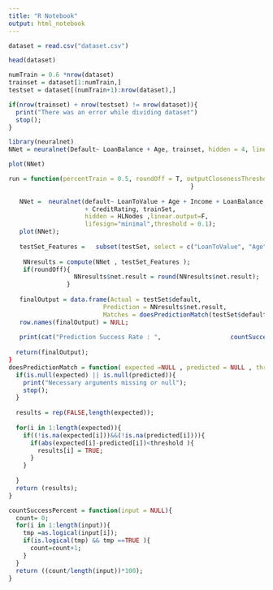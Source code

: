 ```yaml
---
title: "R Notebook"
output: html_notebook
---
```



```r
dataset = read.csv("dataset.csv")

head(dataset)
```

```r
numTrain = 0.6 *nrow(dataset)
trainset = dataset[1:numTrain,]
testset = dataset[(numTrain+1):nrow(dataset),]

if(nrow(trainset) + nrow(testset) != nrow(dataset)){
  print("There was an error while dividing dataset")
  stop();
}
```

```r
library(neuralnet)
NNet = neuralnet(Default~ LoanBalance + Age, trainset, hidden = 4, linear.output = F,lifesign = "minimal", threshold = 0.1)

plot(NNet)
```

```r
run = function(percentTrain = 0.5, roundOff = T, outputClosenessThreshold = 0.3, HLNodes = 4) {
                                                  }
  
   NNet =  neuralnet(default~ LoanToValue + Age + Income + LoanBalance +                                  InterestRate + MortgageYears+ PropertyValue + AnnualPayment
                     + CreditRating, trainSet, 
                     hidden = HLNodes ,linear.output=F,
                     lifesign="minimal",threshold = 0.1);
   plot(NNet);
   
   testSet_Features =   subset(testSet, select = c("LoanToValue", "Age", "Income",                         "LoanBalance", "InterestRate", "MortgageYears",                                    "PropertyValue", "AnnualPayment",  "CreditRating"));
   
    NNresults = compute(NNet , testSet_Features );
    if(roundOff){
                  NNresults$net.result = round(NNresults$net.result);
                }
   
   finalOutput = data.frame(Actual = testSet$default,
                          Prediction = NNresults$net.result,
                          Matches = doesPredictionMatch(testSet$default,                                            NNresults$net.result, outputClosenessThreshold));
   row.names(finalOutput) = NULL;
   
   print(cat("Prediction Success Rate : ",                   countSuccessPercent(finalOutput$Matches)));
  
  return(finalOutput);
}
doesPredictionMatch = function( expected =NULL , predicted = NULL , threshold = 0.3){
  if(is.null(expected) || is.null(predicted)){
    print("Necessary arguments missing or null");
    stop();
  }
  
  results = rep(FALSE,length(expected));
  
  for(i in 1:length(expected)){
    if((!is.na(expected[i]))&&(!is.na(predicted[i]))){  
      if(abs(expected[i]-predicted[i])<threshold ){
        results[i] = TRUE;
      }
    }
      
  }
  return (results);
}

countSuccessPercent = function(input = NULL){
  count= 0;
  for(i in 1:length(input)){
    tmp =as.logical(input[i]); 
    if(is.logical(tmp) && tmp ==TRUE ){
      count=count+1;
    }
  }
  return ((count/length(input))*100);  
}
```

